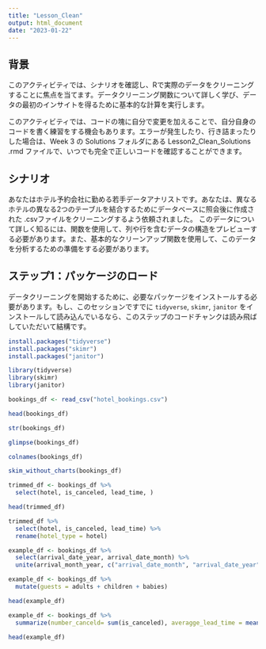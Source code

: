 ```yaml
---
title: "Lesson_Clean"
output: html_document
date: "2023-01-22"
---
```



## 背景

このアクティビティでは、シナリオを確認し、Rで実際のデータをクリーニングすることに焦点を当てます。データクリーニング関数について詳しく学び、データの最初のインサイトを得るために基本的な計算を実行します。

このアクティビティでは、コードの塊に自分で変更を加えることで、自分自身のコードを書く練習をする機会もあります。エラーが発生したり、行き詰まったりした場合は、Week 3 の Solutions フォルダにある Lesson2_Clean_Solutions .rmd ファイルで、いつでも完全で正しいコードを確認することができます。

## シナリオ

あなたはホテル予約会社に勤める若手データアナリストです。あなたは、異なるホテルの異なる2つのテーブルを結合するためにデータベースに照会後に作成された .csvファイルをクリーニングするよう依頼されました。
このデータについて詳しく知るには、関数を使用して、列や行を含むデータの構造をプレビューする必要があります。また、基本的なクリーンアップ関数を使用して、このデータを分析するための準備をする必要があります。 

## ステップ1：パッケージのロード

データクリーニングを開始するために、必要なパッケージをインストールする必要があります。もし、このセッションですでに `tidyverse`, `skimr`, `janitor` をインストールして読み込んでいるなら、このステップのコードチャンクは読み飛ばしていただいて結構です。

```r
install.packages("tidyverse")
install.packages("skimr")
install.packages("janitor")
```

```r
library(tidyverse)
library(skimr)
library(janitor)
```

```r
bookings_df <- read_csv("hotel_bookings.csv")
```



```r
head(bookings_df)
```


```r
str(bookings_df)
```

```r
glimpse(bookings_df)
```

```r
colnames(bookings_df)
```
```r
skim_without_charts(bookings_df)
```

```r
trimmed_df <- bookings_df %>% 
  select(hotel, is_canceled, lead_time, )
```

```r
head(trimmed_df)
```


```r
trimmed_df %>% 
  select(hotel, is_canceled, lead_time) %>% 
  rename(hotel_type = hotel)
```
```r
example_df <- bookings_df %>%
  select(arrival_date_year, arrival_date_month) %>% 
  unite(arrival_month_year, c("arrival_date_month", "arrival_date_year"), sep = " ")
```


```r
example_df <- bookings_df %>%
  mutate(guests = adults + children + babies)

head(example_df)
```
```r

example_df <- bookings_df %>%
  summarize(number_canceld= sum(is_canceled), averagge_lead_time = mean(lead_time))	

head(example_df)
```

